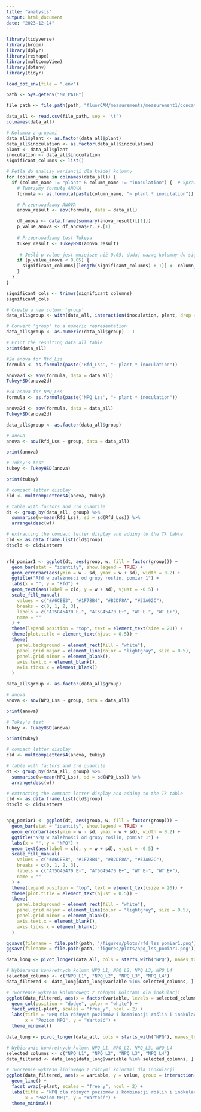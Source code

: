 ```yaml
---
title: "analysis"
output: html_document
date: "2023-12-14"
---
```


```r
library(tidyverse)
library(broom)
library(dplyr)
library(reshape)
library(multcompView)
library(dotenv)
library(tidyr)
```

```r
load_dot_env(file = ".env")
```


```r
path <- Sys.getenv("MY_PATH")
```

```r
file_path <- file.path(path, "fluorCAM/measurements/measurement1/concatenated_file.tsv")

data_all <- read.csv(file_path, sep = '\t')
colnames(data_all)
```


```r
# Kolumna z grupami
data_all$plant <- as.factor(data_all$plant)
data_all$inoculation <- as.factor(data_all$inoculation)
plant <- data_all$plant
inoculation <- data_all$inoculation
significant_columns <- list()

# Pętla do analizy wariancji dla każdej kolumny
for (column_name in colnames(data_all)) {
  if (column_name != "plant" & column_name != "inoculation") {  # Sprawdzamy kolumny inne niż 'plant' i 'inoculation'
    # Tworzymy formułę ANOVA
    formula <- as.formula(paste(column_name, "~ plant * inoculation"))

    # Przeprowadzamy ANOVA
    anova_result <- aov(formula, data = data_all)

    df_anova <- data.frame(summary(anova_result)[[1]])
    p_value_anova <- df_anova$Pr..F.[1]
    
    # Przeprowadzamy test Tukeya
    tukey_result <- TukeyHSD(anova_result)
    
     # Jeśli p-value jest mniejsze niż 0.05, dodaj nazwę kolumny do significant_columns
    if (p_value_anova < 0.05) {
      significant_columns[[length(significant_columns) + 1]] <- column_name
    }
  }
}
```

```r
significant_cols <- trimws(significant_columns)
significant_cols
```


```r
# Create a new column 'group'
data_all$group <- with(data_all, interaction(inoculation, plant, drop = TRUE))

# Convert 'group' to a numeric representation
data_all$group <- as.numeric(data_all$group) - 1

# Print the resulting data_all table
print(data_all)
```

```r
#2d anova for Rfd_Lss
formula <- as.formula(paste('Rfd_Lss', "~ plant * inoculation"))

anova2d <- aov(formula, data = data_all)
TukeyHSD(anova2d)
```

```r
#2d anova for NPQ_Lss
formula <- as.formula(paste('NPQ_Lss', "~ plant * inoculation"))

anova2d <- aov(formula, data = data_all)
TukeyHSD(anova2d)
```



```r
data_all$group <- as.factor(data_all$group)

# anova
anova <- aov(Rfd_Lss ~ group, data = data_all)

print(anova)

# Tukey's test
tukey <- TukeyHSD(anova)

print(tukey)

# compact letter display
cld <- multcompLetters4(anova, tukey)

# table with factors and 3rd quantile
dt <- group_by(data_all, group) %>%
  summarise(w=mean(Rfd_Lss), sd = sd(Rfd_Lss)) %>%
  arrange(desc(w))

# extracting the compact letter display and adding to the Tk table
cld <- as.data.frame.list(cld$group)
dt$cld <- cld$Letters


rfd_pomiar1 <- ggplot(dt, aes(group, w, fill = factor(group))) + 
  geom_bar(stat = "identity", show.legend = TRUE) +
  geom_errorbar(aes(ymin = w - sd, ymax = w + sd), width = 0.2) +
  ggtitle("Rfd w zależności od grupy roślin, pomiar 1") +
  labs(x = "", y = "Rfd") +
  geom_text(aes(label = cld, y = w + sd), vjust = -0.5) +
  scale_fill_manual(
    values = c("#A6CEE3", "#1F78B4", "#B2DF8A", "#33A02C"),
    breaks = c(0, 1, 2, 3),
    labels = c("AT5G45470 E-", "AT5G45470 E+", "WT E-", "WT E+"),
    name = ""
  ) +
  theme(legend.position = "top", text = element_text(size = 20)) +
  theme(plot.title = element_text(hjust = 0.5)) +
  theme(
    panel.background = element_rect(fill = "white"),
    panel.grid.major = element_line(color = "lightgray", size = 0.5),
    panel.grid.minor = element_blank(),
    axis.text.x = element_blank(),
    axis.ticks.x = element_blank()
  )
```

```r
data_all$group <- as.factor(data_all$group)

# anova
anova <- aov(NPQ_Lss ~ group, data = data_all)

print(anova)

# Tukey's test
tukey <- TukeyHSD(anova)

print(tukey)

# compact letter display
cld <- multcompLetters4(anova, tukey)

# table with factors and 3rd quantile
dt <- group_by(data_all, group) %>%
  summarise(w=mean(NPQ_Lss), sd = sd(NPQ_Lss)) %>%
  arrange(desc(w))

# extracting the compact letter display and adding to the Tk table
cld <- as.data.frame.list(cld$group)
dt$cld <- cld$Letters


npq_pomiar1 <- ggplot(dt, aes(group, w, fill = factor(group))) + 
  geom_bar(stat = "identity", show.legend = TRUE) +
  geom_errorbar(aes(ymin = w - sd, ymax = w + sd), width = 0.2) +
  ggtitle("NPQ w zależności od grupy roślin, pomiar 1") +
  labs(x = "", y = "NPQ") +
  geom_text(aes(label = cld, y = w + sd), vjust = -0.5) +
  scale_fill_manual(
    values = c("#A6CEE3", "#1F78B4", "#B2DF8A", "#33A02C"),
    breaks = c(0, 1, 2, 3),
    labels = c("AT5G45470 E-", "AT5G45470 E+", "WT E-", "WT E+"),
    name = ""
  ) +
  theme(legend.position = "top", text = element_text(size = 20)) +
  theme(plot.title = element_text(hjust = 0.5)) +
  theme(
    panel.background = element_rect(fill = "white"),
    panel.grid.major = element_line(color = "lightgray", size = 0.5),
    panel.grid.minor = element_blank(),
    axis.text.x = element_blank(),
    axis.ticks.x = element_blank()
  )
```

```r
ggsave(filename = file.path(path, '/figures/plots/rfd_lss_pomiar1.png'), plot = rfd_pomiar1, width = 12, height = 8)
ggsave(filename = file.path(path, 'figures/plots/npq_lss_pomiar1.png'), plot = npq_pomiar1, width = 12, height = 8)
```

```r
data_long <- pivot_longer(data_all, cols = starts_with("NPQ"), names_to = "variable", values_to = "value")

# Wybieranie konkretnych kolumn NPQ_L1, NPQ_L2, NPQ_L3, NPQ_L4
selected_columns <- c("NPQ_L1", "NPQ_L2", "NPQ_L3", "NPQ_L4")
data_filtered <- data_long[data_long$variable %in% selected_columns, ]

# Tworzenie wykresu kolumnowego z różnymi kolorami dla inokulacji
ggplot(data_filtered, aes(x = factor(variable, levels = selected_columns), y = value, fill = inoculation)) +
  geom_col(position = "dodge", color = "white") +
  facet_wrap(~plant, scales = "free_y", ncol = 2) +
  labs(title = "NPQ dla różnych poziomów i kombinacji roślin i inokulacji, pomiar 1",
       x = "Poziom NPQ", y = "Wartość") +
  theme_minimal()
```

```r
data_long <- pivot_longer(data_all, cols = starts_with("NPQ"), names_to = "variable", values_to = "value")

# Wybieranie konkretnych kolumn NPQ_L1, NPQ_L2, NPQ_L3, NPQ_L4
selected_columns <- c("NPQ_L1", "NPQ_L2", "NPQ_L3", "NPQ_L4")
data_filtered <- data_long[data_long$variable %in% selected_columns, ]

# Tworzenie wykresu liniowego z różnymi kolorami dla inokulacji
ggplot(data_filtered, aes(x = variable, y = value, group = interaction(plant, inoculation), color = inoculation)) +
  geom_line() +
  facet_wrap(~plant, scales = "free_y", ncol = 2) +
  labs(title = "NPQ dla różnych poziomów i kombinacji roślin i inokulacji, pomiar 1",
       x = "Poziom NPQ", y = "Wartość") +
  theme_minimal()
```












